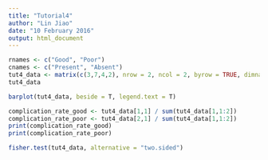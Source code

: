 ```yaml
---
title: "Tutorial4"
author: "Lin Jiao"
date: "10 February 2016"
output: html_document
---
```


```r
rnames <- c("Good", "Poor")
cnames <- c("Present", "Absent")
tut4_data <- matrix(c(3,7,4,2), nrow = 2, ncol = 2, byrow = TRUE, dimnames = list(rnames, cnames))
tut4_data

barplot(tut4_data, beside = T, legend.text = T)

complication_rate_good <- tut4_data[1,1] / sum(tut4_data[1,1:2])
complication_rate_poor <- tut4_data[2,1] / sum(tut4_data[1,1:2])
print(complication_rate_good)
print(complication_rate_poor)

fisher.test(tut4_data, alternative = "two.sided")

```
